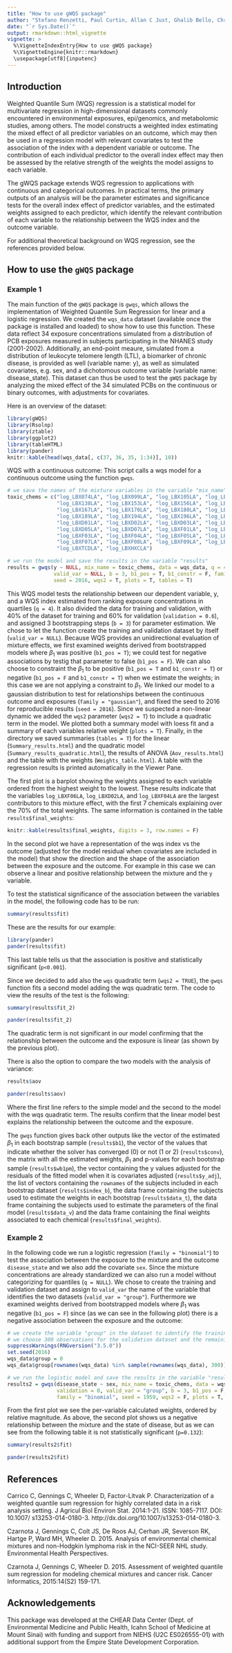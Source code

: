 ```yaml
---
title: "How to use gWQS package"
author: "Stefano Renzetti, Paul Curtin, Allan C Just, Ghalib Bello, Chris Gennings"
date: "`r Sys.Date()`"
output: rmarkdown::html_vignette
vignette: >
  %\VignetteIndexEntry{How to use gWQS package}
  %\VignetteEngine{knitr::rmarkdown}
  \usepackage[utf8]{inputenc}
---
```


## Introduction

Weighted Quantile Sum (WQS) regression is a statistical model for multivariate regression in high-dimensional datasets commonly encountered in environmental exposures, epi/genomics, and metabolomic studies, among others. The model constructs a weighted index estimating the mixed effect of all predictor variables on an outcome, which may then be used in a regression model with relevant covariates to test the association of the index with a dependent variable or outcome. The contribution of each individual predictor to the overall index effect may then be assessed by the relative strength of the weights the model assigns to each variable.

The gWQS package extends WQS regression to applications with continuous and categorical outcomes. In practical terms, the primary outputs of an analysis will be the parameter estimates and significance tests for the overall index effect of predictor variables, and the estimated weights assigned to each predictor, which identify the relevant contribution of each variable to the relationship between the WQS index and the outcome variable. 

For additional theoretical background on WQS regression, see the references provided below.


## How to use the `gWQS` package

### Example 1

The main function of the `gWQS` package is `gwqs`, which allows the implementation of Weighted Quantile Sum Regression for linear and a logistic regression. We created the `wqs_data` dataset (available once the package is installed and loaded) to show how to use this function. These data reflect 34 exposure concentrations simulated from a distribution of PCB exposures measured in subjects participating in the NHANES study (2001-2002). Additionally, an end-point meaure, simulated from a distribution of leukocyte telomere length (LTL), a biomarker of chronic disease, is provided as well (variable name: y), as well as simulated covariates, e.g. sex, and a dichotomous outcome variable (variable name: disease_state). This dataset can thus be used to test the `gWQS` package by analyzing the mixed effect of the 34 simulated PCBs on the continuous or binary outcomes, with adjustments for covariates. 

Here is an overview of the dataset:

```r
library(gWQS)
library(Rsolnp)
library(ztable)
library(ggplot2)
library(tableHTML)
library(pander)
knitr::kable(head(wqs_data[, c(37, 36, 35, 1:34)], 10))
```

WQS with a continuous outcome:
This script calls a wqs model for a continuous outcome using the function `gwqs`. 

```r

# we save the names of the mixture variables in the variable "mix_name"
toxic_chems = c("log_LBX074LA", "log_LBX099LA", "log_LBX105LA", "log_LBX118LA", 
                "log_LBX138LA", "log_LBX153LA", "log_LBX156LA", "log_LBX157LA", 
                "log_LBX167LA", "log_LBX170LA", "log_LBX180LA", "log_LBX187LA", 
                "log_LBX189LA", "log_LBX194LA", "log_LBX196LA", "log_LBX199LA", 
                "log_LBXD01LA", "log_LBXD02LA", "log_LBXD03LA", "log_LBXD04LA", 
                "log_LBXD05LA", "log_LBXD07LA", "log_LBXF01LA", "log_LBXF02LA", 
                "log_LBXF03LA", "log_LBXF04LA", "log_LBXF05LA", "log_LBXF06LA", 
                "log_LBXF07LA", "log_LBXF08LA", "log_LBXF09LA", "log_LBXPCBLA", 
                "log_LBXTCDLA", "log_LBXHXCLA")

# we run the model and save the results in the variable "results"
results = gwqs(y ~ NULL, mix_name = toxic_chems, data = wqs_data, q = 4, validation = 0.6,
               valid_var = NULL, b = 3, b1_pos = T, b1_constr = F, family = "gaussian", 
               seed = 2016, wqs2 = T, plots = T, tables = T)

```

This WQS model tests the relationship between our dependent variable, y, and a WQS index estimated from ranking exposure concentrations in quartiles (`q = 4`). It also divided the data for training and validation, with 40% of the dataset for training and 60% for validation (`validation = 0.6`), and assigned 3 bootstrapping steps (`b = 3`) for parameter estimation. We chose to let the function create the training and validation dataset by itself (`valid_var = NULL`). Because WQS provides an unidirectional evaluation of mixture effects, we first examined weights derived from bootstrapped models where $\beta_1$ was positive (`b1_pos = T`); we could test for negative associations by testig that parameter to false (`b1_pos = F`). We can also choose to constraint the $\beta_1$ to be positive (`b1_pos = T` and `b1_constr = T`) or negative (`b1_pos = F` and `b1_constr = T`) when we estimate the weights; in this case we are not applying a constraint to $\beta_1$. We linked our model to a gaussian distribution to test for relationships between the continuous outcome and exposures (`family = "gaussian"`), and fixed the seed to 2016 for reproducible results (`seed = 2016`). Since we suspected a non-linear dynamic we added the `wqs2` parameter (`wqs2 = T`) to include a quadratic term in the model. We plotted both a summary model with loess fit and a summary of each variables relative weight (`plots = T`). Finally, in the directory we saved summaries (`tables = T`) for the linear (`Summary_results.html`) and the quadratic model (`Summary_results_quadratic.html`), the results of ANOVA (`Aov_results.html`) and the table with the weights (`Weights_table.html`). A table with the regression results is printed automatically in the Viewer Pane.

The first plot is a barplot showing the weights assigned to each variable ordered from the highest weight to the lowest. These results indicate that the variables `log_LBXF06LA`, `log_LBXD02LA`, and `log_LBXF04LA` are the largest contributors to this mixture effect, with the first 7 chemicals explaining over the 70% of the total weights. The same information is contained in the table `results$final_weights`:

```r
knitr::kable(results$final_weights, digits = 3, row.names = F)
```

In the second plot we have a representation of the wqs index vs the outcome (adjusted for the model residual when covariates are included in the model) that show the direction and the shape of the association between the exposure and the outcome. For example in this case we can observe a linear and positive relationship between the mixture and the `y` variable.

To test the statistical significance of the association between the variables in the model, the following code has to be run:

```r
summary(results$fit)
```

These are the results for our example:

```r
library(pander)
pander(results$fit)
```

This last table tells us that the association is positive and statistically significant (`p<0.001`).  

Since we decided to add also the `wqs` quadratic term (`wqs2 = TRUE`), the `gwqs` function fits a second model adding the wqs quadratic term. The code to view the results of the test is the following:

```r
summary(results$fit_2)
```

```r
pander(results$fit_2)
```

The quadratic term is not significant in our model confirming that the relationship between the outcome and the exposure is linear (as shown by the previous plot).

There is also the option to compare the two models with the analysis of variance:

```r
results$aov
```

```r
pander(results$aov)
```

Where the first line refers to the simple model and the second to the model with the wqs quadratic term. The results confirm that the linear model best explains the relationship between the outcome and the exposure.  

The `gwqs` function gives back other outputs like the vector of the estimated $\beta_1$ in each bootstrap sample (`results$b1`), the vector of the values that indicate whether the solver has converged (0) or not (1 or 2) (`results$conv`), the matrix with all the estimated weights, $\beta_1$ and p-values for each bootstrap sample (`results$wb1pm`), the vector containing the y values adjusted for the residuals of the fitted model when it is covariates adjusted (`results$y_adj`), the list of vectors containing the `rownames` of the subjects included in each bootstrap dataset (`results$index_b`), the data frame containing the subjects used to estimate the weights in each bootstrap (`results$data_t`), the data frame containing the subjects used to estimate the parameters of the final model (`results$data_v`) and the data frame containing the final weights associated to each chemical (`results$final_weights`).

### Example 2

In the following code we run a logistic regression (`family = "binomial"`) to test the association between the exposure to the mixture and the outcome `disease_state` and we also add the covariate `sex`. Since the mixture concentrations are already standardized we can also run a model without categorizing for quantiles (`q = NULL`). We chose to create the training and validation dataset and assign to `valid_var` the name of the variable that identifies the two datasets (`valid_var = "group"`). Furthermore we examined weights derived from bootstrapped models where $\beta_1$ was negative (`b1_pos = F`) since (as we can see in the following plot) there is a negative association between the exposure and the outcome:

```r
# we create the variable "group" in the dataset to identify the training and validation dataset:
# we choose 300 observations for the validation dataset and the remaining 200 for the training dataset
suppressWarnings(RNGversion("3.5.0"))
set.seed(2016)
wqs_data$group = 0
wqs_data$group[rownames(wqs_data) %in% sample(rownames(wqs_data), 300)] = 1

# we run the logistic model and save the results in the variable "results2"
results2 = gwqs(disease_state ~ sex, mix_name = toxic_chems, data = wqs_data, q = NULL, 
                validation = 0, valid_var = "group", b = 3, b1_pos = F, b1_constr = F,
                family = "binomial", seed = 1959, wqs2 = F, plots = T, tables = T)
```

From the first plot we see the per-variable calculated weights, ordered by relative magnitude. As above, the second plot shows us a negative relationship between the mixture and the state of disease, but as we can see from the following table it is not statistically significant (`p=0.132`):

```r
summary(results2$fit)
```

```r
pander(results2$fit)
```


## References

Carrico C, Gennings C, Wheeler D, Factor-Litvak P. Characterization of a weighted quantile sum regression for highly correlated data in a risk analysis setting. J Agricul Biol Environ Stat. 2014:1-21. ISSN: 1085-7117. DOI: 10.1007/ s13253-014-0180-3. http://dx.doi.org/10.1007/s13253-014-0180-3.

Czarnota J, Gennings C, Colt JS, De Roos AJ, Cerhan JR, Severson RK, Hartge P, Ward MH, Wheeler D. 2015. Analysis of environmental chemical mixtures and non-Hodgkin lymphoma risk in the NCI-SEER NHL study. Environmental Health Perspectives.

Czarnota J, Gennings C, Wheeler D. 2015. Assessment of weighted quantile sum regression for modeling chemical mixtures and cancer risk. Cancer Informatics, 2015:14(S2) 159-171.

## Acknowledgements

This package was developed at the CHEAR Data Center (Dept. of Environmental Medicine and Public Health, Icahn School of Medicine at Mount Sinai) with funding and support from NIEHS (U2C ES026555-01) with additional support from the Empire State Development Corporation.
